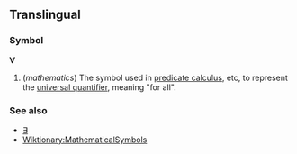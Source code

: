 ==Translingual==
===Symbol===
'''∀'''

#(''mathematics'') The symbol used in [[predicate calculus]], etc, to represent the [[universal quantifier]], meaning "for all".

===See also===
*[[∃]]
*[[Wiktionary:MathematicalSymbols]]